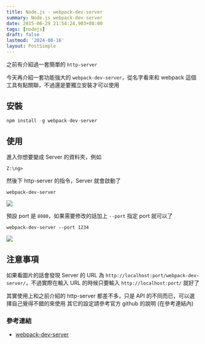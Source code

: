 ```yaml
---
title: Node.js - webpack-dev-server
summary: Node.js webpack-dev-server
date: 2015-06-29 21:54:24.903+08:00
tags: [nodejs]
draft: false
lastmod: '2024-08-16'
layout: PostSimple
---
```


之前有介紹過一套簡單的 `http-server`

今天再介紹一套功能強大的 `webpack-dev-server`，從名字看來和 webpack 這個工具有點關聯，不過還是要獨立安裝才可以使用

## 安裝

```js
npm install -g webpack-dev-server
```

## 使用

進入你想要變成 Server 的資料夾，例如

`Z:\ng>`

然後下 http-server 的指令，Server 就會啟動了

`webpack-dev-server`

![](https://image.cashwu.com/404.webp)

預設 port 是 `8080`，如果需要修改的話加上 `--port` 指定 port 就可以了

`webpack-dev-server --port 1234`

![](https://image.cashwu.com/404.webp)

## 注意事項

如果看圖片的話會發現 Server 的 URL 為 `http://localhost:port/webpack-dev-server/`，不過實際在輸入 URL 的時候只要輸入 `http://localhost:port/` 就好了

其實使用上和之前介紹的 http-server 都差不多，只是 API 的不同而已，可以選擇自己覺得不錯的來使用
其它的設定請參考官方 github 的說明 (在參考連結內)

### 參考連結

- [webpack-dev-server](http://webpack.github.io/docs/webpack-dev-server.html)
